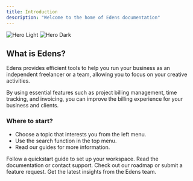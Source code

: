 ```yaml
---
title: Introduction
description: "Welcome to the home of Edens documentation"
---
```


<img
  className="block dark:hidden"
  src="/images/hero-light.svg"
  alt="Hero Light"
/>
<img
  className="hidden dark:block"
  src="/images/hero-dark.svg"
  alt="Hero Dark"
/>

## What is Edens?

Edens provides efficient tools to help you run your business as an independent freelancer or a team, allowing you to focus on your creative activities.

By using essential features such as project billing management, time tracking, and invoicing, you can improve the billing experience for your business and clients.


### Where to start?

- Choose a topic that interests you from the left menu.
- Use the search function in the top menu.
- Read our guides for more information.

<CardGroup cols={2}>
  <Card
    title="New to Edens?"
    icon="rocket"
    href="/quickstart"
  >
    Follow a quickstart guide to set up your workspace.
  </Card>
  <Card
    title="Need help?"
    icon="life-ring"
    href="https://edens.mintlify.app"
  >
    Read the documentation or contact support.
  </Card>
  <Card
    title="Missing feature?"
    icon="map"
    href="https://milk.notion.site/Edens-Roadmap-Feature-Requests-9c69b1c3c3284d128f69608c296439bd"
  >
    Check out our roadmap or submit a feature request.
  </Card>
  <Card
    title="Follow us"
    icon="linkedin"
    href="https://linkedin.com/company/edensapp"
  >
    Get the latest insights from the Edens team.
  </Card>
</CardGroup>

